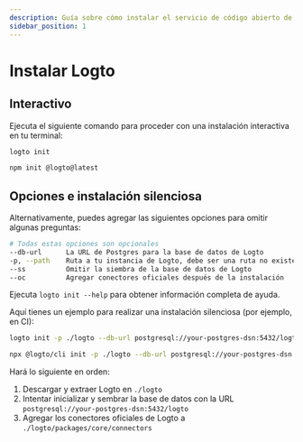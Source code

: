 ```yaml
---
description: Guía sobre cómo instalar el servicio de código abierto de Logto (OSS) a través de CLI.
sidebar_position: 1
---
```



# Instalar Logto

## Interactivo

Ejecuta el siguiente comando para proceder con una instalación interactiva en tu terminal:

<Tabs groupId="cmd">

  <TabItem value="cli" label="CLI">

```bash
logto init
```

  </TabItem>
  <TabItem value="npm" label="npm">

```bash
npm init @logto@latest
```

  </TabItem>

</Tabs>

## Opciones e instalación silenciosa

Alternativamente, puedes agregar las siguientes opciones para omitir algunas preguntas:

```bash
# Todas estas opciones son opcionales
--db-url      La URL de Postgres para la base de datos de Logto
-p, --path    Ruta a tu instancia de Logto, debe ser una ruta no existente
--ss          Omitir la siembra de la base de datos de Logto
--oc          Agregar conectores oficiales después de la instalación
```

Ejecuta `logto init --help` para obtener información completa de ayuda.

Aquí tienes un ejemplo para realizar una instalación silenciosa (por ejemplo, en CI):

<Tabs groupId="cmd">

  <TabItem value="cli" label="CLI">

```bash
logto init -p ./logto --db-url postgresql://your-postgres-dsn:5432/logto --oc
```

  </TabItem>
  <TabItem value="npm" label="npm">

```bash
npx @logto/cli init -p ./logto --db-url postgresql://your-postgres-dsn:5432/logto --oc
```

  </TabItem>

</Tabs>

Hará lo siguiente en orden:

1. Descargar y extraer Logto en `./logto`
2. Intentar inicializar y sembrar la base de datos con la URL `postgresql://your-postgres-dsn:5432/logto`
3. Agregar los conectores oficiales de Logto a `./logto/packages/core/connectors`
